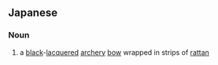 ==Japanese==
{{ja-kanjitab|繁|籐}}

===Noun===
{{ja-noun|しげどう}}

# {{alternative spelling of|lang=ja|sort=しげどう|重籐|dot=:}} a [[black]]-[[lacquer]]ed [[archery]] [[bow]] wrapped in strips of [[rattan]]